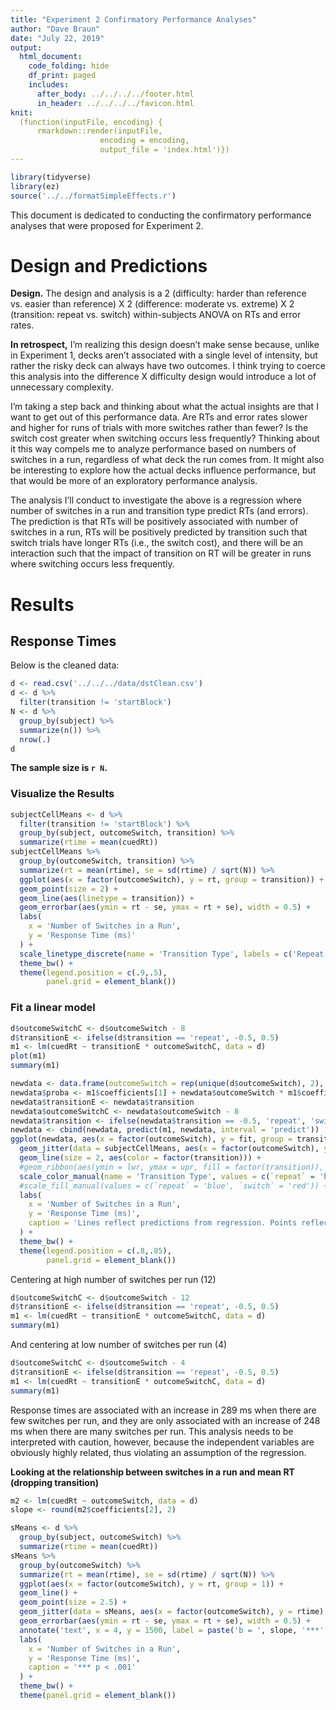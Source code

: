 ```yaml
---
title: "Experiment 2 Confirmatory Performance Analyses"
author: "Dave Braun"
date: "July 22, 2019"
output: 
  html_document:
    code_folding: hide
    df_print: paged
    includes:
      after_body: ../../../../footer.html
      in_header: ../../../../favicon.html
knit:
  (function(inputFile, encoding) {
      rmarkdown::render(inputFile,
                    encoding = encoding,
                    output_file = 'index.html')})
---
```


```r
library(tidyverse)
library(ez)
source('../../formatSimpleEffects.r')
```

This document is dedicated to conducting the confirmatory performance analyses that were proposed for Experiment 2.

# Design and Predictions
**Design.** The design and analysis is a 2 (difficulty: harder than reference vs. easier than reference) X 2 (difference: moderate vs. extreme) X 2 (transition: repeat vs. switch) within-subjects ANOVA on RTs and error rates.  

**In retrospect,** I'm realizing this design doesn't make sense because, unlike in Experiment 1, decks aren't associated with a single level of intensity, but rather the risky deck can always have two outcomes. I think trying to coerce this analysis into the difference X difficulty design would introduce a lot of unnecessary complexity.  

I'm taking a step back and thinking about what the actual insights are that I want to get out of this performance data. Are RTs and error rates slower and higher for runs of trials with more switches rather than fewer? Is the switch cost greater when switching occurs less frequently? Thinking about it this way compels me to analyze performance based on numbers of switches in a run, regardless of what deck the run comes from. It might also be interesting to explore how the actual decks influence performance, but that would be more of an exploratory performance analysis.  

The analysis I'll conduct to investigate the above is a regression where number of switches in a run and transition type predict RTs (and errors). The prediction is that RTs will be positively associated with number of switches in a run, RTs will be positively predicted by transition such that switch trials have longer RTs (i.e., the switch cost), and there will be an interaction such that the impact of transition on RT will be greater in runs where switching occurs less frequently.



# Results

## Response Times
Below is the cleaned data:
```r
d <- read.csv('../../../data/dstClean.csv')
d <- d %>% 
  filter(transition != 'startBlock')
N <- d %>% 
  group_by(subject) %>% 
  summarize(n()) %>% 
  nrow(.)
d
```
**The sample size is `r N`.**

### Visualize the Results

```r
subjectCellMeans <- d %>% 
  filter(transition != 'startBlock') %>% 
  group_by(subject, outcomeSwitch, transition) %>% 
  summarize(rtime = mean(cuedRt)) 
subjectCellMeans %>% 
  group_by(outcomeSwitch, transition) %>% 
  summarize(rt = mean(rtime), se = sd(rtime) / sqrt(N)) %>% 
  ggplot(aes(x = factor(outcomeSwitch), y = rt, group = transition)) +
  geom_point(size = 2) +
  geom_line(aes(linetype = transition)) +
  geom_errorbar(aes(ymin = rt - se, ymax = rt + se), width = 0.5) +
  labs(
    x = 'Number of Switches in a Run',
    y = 'Response Time (ms)'
  ) + 
  scale_linetype_discrete(name = 'Transition Type', labels = c('Repeat', 'Switch')) +
  theme_bw() +
  theme(legend.position = c(.9,.5),
        panel.grid = element_blank())
```

### Fit a linear model

```r
d$outcomeSwitchC <- d$outcomeSwitch - 8
d$transitionE <- ifelse(d$transition == 'repeat', -0.5, 0.5)
m1 <- lm(cuedRt ~ transitionE * outcomeSwitchC, data = d)
plot(m1)
summary(m1)
```


```r
newdata <- data.frame(outcomeSwitch = rep(unique(d$outcomeSwitch), 2), transition = c(rep(-0.5, length(unique(d$outcomeSwitch))), rep(0.5, length(unique(d$outcomeSwitch)))))
newdata$proba <- m1$coefficients[1] + newdata$outcomeSwitch * m1$coefficients[3] + newdata$transition * m1$coefficients[2] + newdata$transition * newdata$outcomeSwitch * m1$coefficients[4]
newdata$transitionE <- newdata$transition
newdata$outcomeSwitchC <- newdata$outcomeSwitch - 8
newdata$transition <- ifelse(newdata$transition == -0.5, 'repeat', 'switch')
newdata <- cbind(newdata, predict(m1, newdata, interval = 'predict'))
ggplot(newdata, aes(x = factor(outcomeSwitch), y = fit, group = transition)) + 
  geom_jitter(data = subjectCellMeans, aes(x = factor(outcomeSwitch), y = rtime, color = factor(transition)), alpha = .2, width = .2, height = 0, show.legend = FALSE) +
  geom_line(size = 2, aes(color = factor(transition))) +
  #geom_ribbon(aes(ymin = lwr, ymax = upr, fill = factor(transition)), alpha = .1, show.legend = FALSE) +
  scale_color_manual(name = 'Transition Type', values = c(`repeat` = 'blue', `switch` = 'red'), labels = c('Repeat', 'Switch')) +
  #scale_fill_manual(values = c(`repeat` = 'blue', `switch` = 'red')) +
  labs(
    x = 'Number of Switches in a Run',
    y = 'Response Time (ms)',
    caption = 'Lines reflect predictions from regression. Points reflect subject-wise cell means.'
  ) +
  theme_bw() +
  theme(legend.position = c(.8,.85),
        panel.grid = element_blank()) 

```


Centering at high number of switches per run (12)

```r
d$outcomeSwitchC <- d$outcomeSwitch - 12
d$transitionE <- ifelse(d$transition == 'repeat', -0.5, 0.5)
m1 <- lm(cuedRt ~ transitionE * outcomeSwitchC, data = d)
summary(m1)
```

And centering at low number of switches per run (4)

```r
d$outcomeSwitchC <- d$outcomeSwitch - 4
d$transitionE <- ifelse(d$transition == 'repeat', -0.5, 0.5)
m1 <- lm(cuedRt ~ transitionE * outcomeSwitchC, data = d)
summary(m1)
```


Response times are associated with an increase in 289 ms when there are few switches per run, and they are only associated with an increase of 248 ms when there are many switches per run. This analysis needs to be interpreted with caution, however, because the independent variables are obviously highly related, thus violating an assumption of the regression.

**Looking at the relationship between switches in a run and mean RT (dropping transition)**

```r
m2 <- lm(cuedRt ~ outcomeSwitch, data = d)
slope <- round(m2$coefficients[2], 2)

sMeans <- d %>% 
  group_by(subject, outcomeSwitch) %>% 
  summarize(rtime = mean(cuedRt)) 
sMeans %>% 
  group_by(outcomeSwitch) %>% 
  summarize(rt = mean(rtime), se = sd(rtime) / sqrt(N)) %>% 
  ggplot(aes(x = factor(outcomeSwitch), y = rt, group = 1)) +
  geom_line() +
  geom_point(size = 2.5) +
  geom_jitter(data = sMeans, aes(x = factor(outcomeSwitch), y = rtime), alpha = .2, width = .1, height = 0) +
  geom_errorbar(aes(ymin = rt - se, ymax = rt + se), width = 0.5) +
  annotate('text', x = 4, y = 1500, label = paste('b = ', slope, '***', sep = '')) +
  labs(
    x = 'Number of Switches in a Run',
    y = 'Response Time (ms)',
    caption = '*** p < .001'
  ) +
  theme_bw() +
  theme(panel.grid = element_blank())
```











